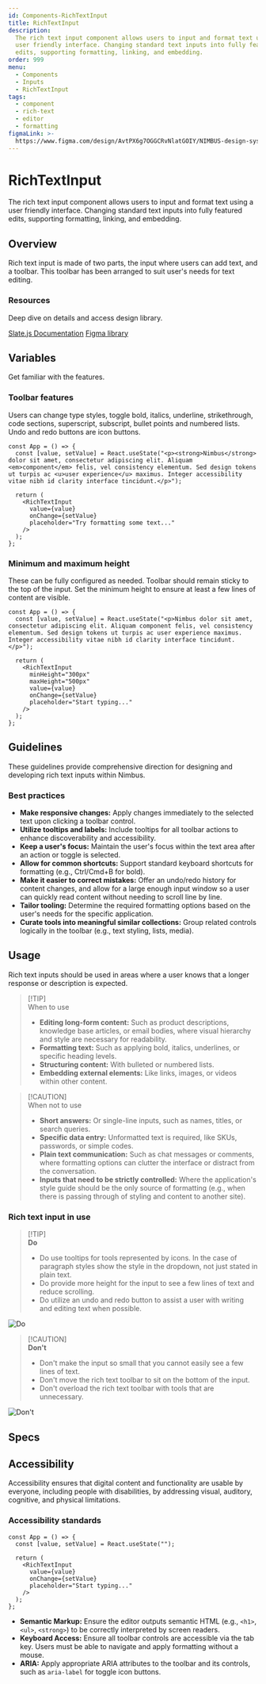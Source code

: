 ```yaml
---
id: Components-RichTextInput
title: RichTextInput
description:
  The rich text input component allows users to input and format text using a
  user friendly interface. Changing standard text inputs into fully featured
  edits, supporting formatting, linking, and embedding.
order: 999
menu:
  - Components
  - Inputs
  - RichTextInput
tags:
  - component
  - rich-text
  - editor
  - formatting
figmaLink: >-
  https://www.figma.com/design/AvtPX6g7OGGCRvNlatGOIY/NIMBUS-design-system?node-id=7190-34429&m=dev
---
```


# RichTextInput

The rich text input component allows users to input and format text using a user
friendly interface. Changing standard text inputs into fully featured edits,
supporting formatting, linking, and embedding.

## Overview

Rich text input is made of two parts, the input where users can add text, and a
toolbar. This toolbar has been arranged to suit user's needs for text editing.

### Resources

Deep dive on details and access design library.

[Slate.js Documentation](https://docs.slatejs.org/)
[Figma library](https://www.figma.com/design/AvtPX6g7OGGCRvNlatGOIY/NIMBUS-design-system?node-id=7190-34429&m=dev)

## Variables

Get familiar with the features.

### Toolbar features

Users can change type styles, toggle bold, italics, underline, strikethrough,
code sections, superscript, subscript, bullet points and numbered lists. Undo
and redo buttons are icon buttons.

```jsx-live
const App = () => {
  const [value, setValue] = React.useState("<p><strong>Nimbus</strong> dolor sit amet, consectetur adipiscing elit. Aliquam <em>component</em> felis, vel consistency elementum. Sed design tokens ut turpis ac <u>user experience</u> maximus. Integer accessibility vitae nibh id clarity interface tincidunt.</p>");

  return (
    <RichTextInput
      value={value}
      onChange={setValue}
      placeholder="Try formatting some text..."
    />
  );
};
```

### Minimum and maximum height

These can be fully configured as needed. Toolbar should remain sticky to the top
of the input. Set the minimum height to ensure at least a few lines of content
are visible.

```jsx-live
const App = () => {
  const [value, setValue] = React.useState("<p>Nimbus dolor sit amet, consectetur adipiscing elit. Aliquam component felis, vel consistency elementum. Sed design tokens ut turpis ac user experience maximus. Integer accessibility vitae nibh id clarity interface tincidunt.</p>");

  return (
    <RichTextInput
      minHeight="300px"
      maxHeight="500px"
      value={value}
      onChange={setValue}
      placeholder="Start typing..."
    />
  );
};
```

## Guidelines

These guidelines provide comprehensive direction for designing and developing
rich text inputs within Nimbus.

### Best practices

- **Make responsive changes:** Apply changes immediately to the selected text
  upon clicking a toolbar control.
- **Utilize tooltips and labels:** Include tooltips for all toolbar actions to
  enhance discoverability and accessibility.
- **Keep a user's focus:** Maintain the user's focus within the text area after
  an action or toggle is selected.
- **Allow for common shortcuts:** Support standard keyboard shortcuts for
  formatting (e.g., Ctrl/Cmd+B for bold).
- **Make it easier to correct mistakes:** Offer an undo/redo history for content
  changes, and allow for a large enough input window so a user can quickly read
  content without needing to scroll line by line.
- **Tailor tooling:** Determine the required formatting options based on the
  user's needs for the specific application.
- **Curate tools into meaningful similar collections:** Group related controls
  logically in the toolbar (e.g., text styling, lists, media).

## Usage

Rich text inputs should be used in areas where a user knows that a longer
response or description is expected.

> [!TIP]\
> When to use
>
> - **Editing long-form content:** Such as product descriptions, knowledge base
>   articles, or email bodies, where visual hierarchy and style are necessary
>   for readability.
> - **Formatting text:** Such as applying bold, italics, underlines, or specific
>   heading levels.
> - **Structuring content:** With bulleted or numbered lists.
> - **Embedding external elements:** Like links, images, or videos within other
>   content.

> [!CAUTION]\
> When not to use
>
> - **Short answers:** Or single-line inputs, such as names, titles, or search
>   queries.
> - **Specific data entry:** Unformatted text is required, like SKUs, passwords,
>   or simple codes.
> - **Plain text communication:** Such as chat messages or comments, where
>   formatting options can clutter the interface or distract from the
>   conversation.
> - **Inputs that need to be strictly controlled:** Where the application's
>   style guide should be the only source of formatting (e.g., when there is
>   passing through of styling and content to another site).

### Rich text input in use

> [!TIP]\
> **Do**
>
> - Do use tooltips for tools represented by icons. In the case of paragraph
>   styles show the style in the dropdown, not just stated in plain text.
> - Do provide more height for the input to see a few lines of text and reduce
>   scrolling.
> - Do utilize an undo and redo button to assist a user with writing and editing
>   text when possible.

![Do](/images/rich-text-input/rich-text-input-do.png)

> [!CAUTION]\
> **Don't**
>
> - Don't make the input so small that you cannot easily see a few lines of
>   text.
> - Don't move the rich text toolbar to sit on the bottom of the input.
> - Don't overload the rich text toolbar with tools that are unnecessary.

![Don't](/images/rich-text-input/rich-text-input-dont.png)

## Specs

<PropsTable id="RichTextInput" />

## Accessibility

Accessibility ensures that digital content and functionality are usable by
everyone, including people with disabilities, by addressing visual, auditory,
cognitive, and physical limitations.

### Accessibility standards

```jsx-live
const App = () => {
  const [value, setValue] = React.useState("");

  return (
    <RichTextInput
      value={value}
      onChange={setValue}
      placeholder="Start typing..."
    />
  );
};
```

- **Semantic Markup:** Ensure the editor outputs semantic HTML (e.g., `<h1>`, `<ul>`, `<strong>`) to be correctly interpreted by screen readers.
- **Keyboard Access:** Ensure all toolbar controls are accessible via the tab key. Users must be able to navigate and apply formatting without a mouse.
- **ARIA:** Apply appropriate ARIA attributes to the toolbar and its controls, such as `aria-label` for toggle icon buttons.
